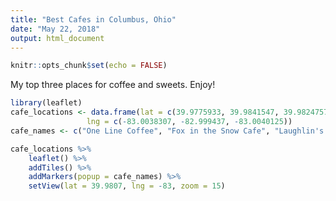 ```yaml
---
title: "Best Cafes in Columbus, Ohio"
date: "May 22, 2018"
output: html_document
---
```


```r
knitr::opts_chunk$set(echo = FALSE)
```

My top three places for coffee and sweets. Enjoy!

```r
library(leaflet)
cafe_locations <- data.frame(lat = c(39.9775933, 39.9841547, 39.9824757),
                 lng = c(-83.0038307, -82.999437, -83.0040125))
cafe_names <- c("One Line Coffee", "Fox in the Snow Cafe", "Laughlin's Bakery")

cafe_locations %>%
    leaflet() %>%
    addTiles() %>%
    addMarkers(popup = cafe_names) %>%
    setView(lat = 39.9807, lng = -83, zoom = 15)
```
